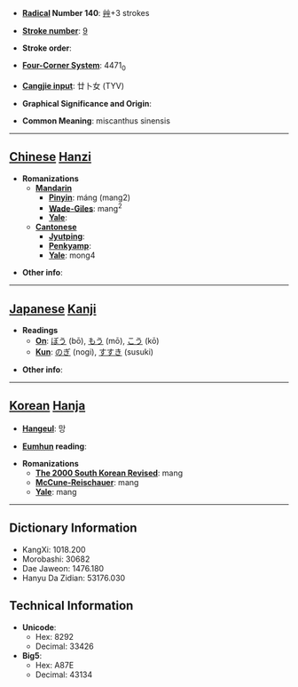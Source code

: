 * '''[[Wiktionary:Chinese radical index| Radical]] Number 140''': [[Wiktionary:Chinese radical index 艸|艸]]+3 strokes

* '''[[Wiktionary:Chinese total strokes index|Stroke number]]''': [[Wiktionary:Chinese total strokes index 9|9]]

* '''Stroke order''': 

* '''[[Wiktionary:Chinese four corner index|Four-Corner System]]''': 4471<sub>0</sub>

* '''[[Wiktionary:Chinese Cangjie index|Cangjie input]]''': 廿卜女 (TYV)

* '''Graphical Significance and Origin''': 

* '''Common Meaning''': miscanthus sinensis

----

== [[Chinese]] [[Hanzi]] ==

* '''Romanizations'''
** '''[[Mandarin]]'''
*** '''[[Pinyin]]''': máng (mang2)
*** '''[[Wade-Giles]]''': mang<sup>2</sup>
*** '''[[Yale]]''': 
** '''[[Cantonese]]'''
*** '''[[Jyutping]]''':
*** '''[[Penkyamp]]''': 
*** '''[[Yale]]''': mong4

* '''Other info''': 

----

== [[Japanese]] [[Kanji]] ==

* '''Readings'''
** '''[[On]]''': [[ぼう]] (bō), [[もう]] (mō), [[こう]] (kō)
** '''[[Kun]]''': [[のぎ]] (nogi), [[すすき]] (susuki)

* '''Other info''':  

----

== [[Korean]] [[Hanja]] ==

* '''[[Hangeul]]''': 망

* '''[[Eumhun]] reading''': 

* '''Romanizations'''
** '''[[The 2000 South Korean Revised Romanization|The 2000 South Korean Revised]]''': mang
** '''[[McCune-Reischauer]]''': mang
** '''[[Yale]]''': mang

----

== Dictionary Information ==

* KangXi: 1018.200
* Morobashi: 30682
* Dae Jaweon: 1476.180
* Hanyu Da Zidian: 53176.030

== Technical Information ==

* '''Unicode''':
** Hex: 8292
** Decimal: 33426
* '''Big5''':
** Hex: A87E
** Decimal: 43134